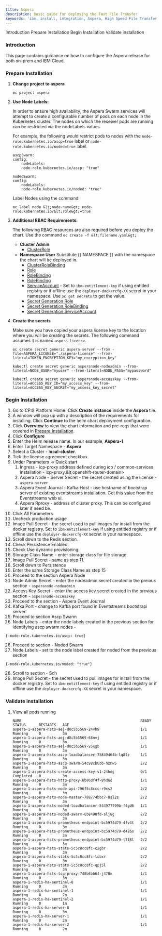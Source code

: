```yaml
---
title: Aspera
description: Basic guide for deploying the Fast File Transfer
keywords: 'ibm, install, integration, Aspera, High Speed File Transfer'
---
```


<AnchorLinks>
  <AnchorLink>Introduction</AnchorLink>
  <AnchorLink>Prepare Installation</AnchorLink>
  <AnchorLink>Begin Installation</AnchorLink>
  <AnchorLink>Validate installation</AnchorLink>
</AnchorLinks>

### **Introduction**
This page contains guidance on how to configure the Aspera release for
both on-prem and IBM Cloud.

### **Prepare Installation**

1. **Change project to aspera**
   ```
   oc project aspera
   ```
2. **Use Node Labels:**

    In order to ensure high availability, the Aspera Swarm services will
    attempt to create a configurable number of pods on each node in the
    Kubernetes cluster. The nodes on which the receiver pods are running
    can be restricted via the nodeLabels values.

    For example, the following would restrict pods to nodes with
    the `node-role.kubernetes.io/ascp=true` label or
    `node-role.kubernetes.io/noded=true` label.

    ```
    ascpSwarm:
    config:
        nodeLabels:
        node-role.kubernetes.io/ascp: "true"

    nodedSwarm:
    config:
        nodeLabels:
        node-role.kubernetes.io/noded: "true"
    ```

    Label Nodes using the command

    ```
    oc label node &lt;node-name&gt; node-role.kubernetes.io/&lt;role&gt;=true
    ```

3. **Additional RBAC Requirements:**

    The following RBAC resources are also required before you deploy the
    chart. Use the command `oc create -f &lt;filename.yaml&gt;`

    - **Cluster Admin**
      - [ClusterRole](/assets/img/integration/aspera/files/cluster-admin-clusterrole.yaml)
    - **Namespace User**
      Substitute {{ NAMESPACE }} with the namespace the chart will be deployed in.
      - [ClusterRoleBinding](/assets/img/integration/aspera/files/namespace-user-clusterrole.yaml)
      - [Role](/assets/img/integration/aspera/files/namespace-user-role.yaml)
      - [RoleBinding](/assets/img/integration/aspera/files/namespace-user-rolebinding.yaml)
      - [RoleBinding](/assets/img/integration/aspera/files/hsts-prod-rolebinding.yaml)
      - [ServiceAccount](/assets/img/integration/aspera/files/apsera-sa-role.yaml) - Set to `ibm-entitlement-key` if using entitled registry or if offline use the `deployer-dockercfg-XX` secret in your namespace.  Use `oc get secrets` to get the value.
      - [Secret Generation Role](/assets/img/integration/aspera/files/secret-gen-role.yaml)
      - [Secret Generation RoleBinding](/assets/img/integration/aspera/files/secret-gen-rolebinding.yaml)
      - [Secret Generation ServiceAccount](/assets/img/integration/aspera/files/secret-gen-sa.yaml)

4. **Create the secrets**

   Make sure you have copied your aspera license key to the location
   where you will be creating the secrets.  The following command assumes
   it is named `aspera-license`.

   ```
   oc create secret generic aspera-server --from -file=ASPERA_LICENSE="./aspera-license" --from-literal=TOKEN_ENCRYPTION_KEY="my_encryption_key"

   kubectl create secret generic asperanode-nodeadmin --from-literal=NODE_USER="myuser" --from-literal=NODE_PASS="mypassword"

   kubectl create secret generic asperanode-accesskey --from-literal=ACCESS_KEY_ID="my_access_key" --from-literal=ACCESS_KEY_SECRET="my_access_key_secret"
   ```

### **Begin Installation**
1. Go to CP4I Platform Home. Click **Create instance** inside
the **Aspera** tile.
1. A window will pop up with a description of the requirements for
installing. Click **Continue** to the helm chart deployment configuration.
2. Click **Overview** to view the chart information and pre-reqs that
were covered in [Prepare Installation](#prepare-installation).
3. Click **Configure**
4. Enter the Helm release name. In our example, **Aspera-1**
5. Enter Target Namespace - **Aspera**
6. Select a Cluster - **local-cluster**.
7. Tick the license agreement checkbox.
8. Under Parameters -> Quick start
   1. Ingress - icp-proxy address defined during icp / common-services installation - icp-proxy.\&lt;openshift-router-domain&gt;
   2. Aspera Node - Server Secret - the secret created using the license - `aspera-server`
   3. Aspera Event Journal - Kafka Host - use hostname of bootstrap server of existing eventstreams installation. Get this value from the Eventstreams web ui.
   4. Aspera Rproxy - address of cluster proxy.  This can be configured later if need be.
9.  Click All Parameters
10. Uncheck production usage
11. Image Pull Secret - the secret used to pull images for install from
the docker registry. Set to `ibm-entitlement-key` if using entitled
registry or if offline use the `deployer-dockercfg-XX` secret in your
namespace.
12. Scroll down to the Redis section.
13. Check Persistence Enabled.
14. Check Use dynamic provisioning.
15. Storage Class Name - enter storage class for file storage
16. Image Pull Secret - same as step 11.
17. Scroll down to Persistence
18. Enter the same Storage Class Name as step 15
19. Proceed to the section Aspera Node
20. Node Admin Secret - enter the nodeadmin secret created in the preious
section - `asperanode-nodeadmin`
21. Access Key Secret - enter the access key secret created in the previous
section - `asperanode-accesskey`
22. Proceed to the section - Aspera Event Journal
23. Kafka Port - change to Kafka port found in Eventstreams bootstrapi
server.
24. Proceed to section Ascp Swarm
25. Node Labels - enter the node labels created in the previous section
for identifying ascp swarm nodes -
   ```
   {-node-role.kubernetes.io/ascp: true}
   ```
26. Proceed to section - Noded Swarm
27. Node Labels - set to the node label created for noded from the previous section
   ```
   {-node-role.kubernetes.io/noded: "true"}
   ```
28. Scroll to section - Sch
29. Image Pull Secret - the secret used to pull images for install from
the docker registry. Set to `ibm-entitlement-key` if using entitled
registry or if offline use the `deployer-dockercfg-XX` secret in your
namespace.

### **Validate installation**

1. View all pods running
    ```
    NAME                                                       READY     STATUS      RESTARTS   AGE
    aspera-1-aspera-hsts-aej-d8c5b5569-24vh8                   1/1       Running     0          3m
    aspera-1-aspera-hsts-aej-d8c5b5569-68nvj                   1/1       Running     0          3m
    aspera-1-aspera-hsts-aej-d8c5b5569-v5xgb                   1/1       Running     0          3m
    aspera-1-aspera-hsts-ascp-loadbalancer-75849464b-lq8lz     1/1       Running     0          3m
    aspera-1-aspera-hsts-ascp-swarm-54c98cb6bb-hznw5           2/2       Running     0          3m
    aspera-1-aspera-hsts-create-access-key-v1-24hdg            0/1       Completed   0          3m
    aspera-1-aspera-hsts-http-proxy-8b86df4f-8hd6d             1/1       Running     0          3m
    aspera-1-aspera-hsts-node-api-796f5c8ccc-r9xs2             2/2       Running     0          3m
    aspera-1-aspera-hsts-node-master-788774bbc7-8sl2s          2/2       Running     0          3m
    aspera-1-aspera-hsts-noded-loadbalancer-844977799b-f4gd6   1/1       Running     0          3m
    aspera-1-aspera-hsts-noded-swarm-6b8498fd-slj8g            2/2       Running     0          3m
    aspera-1-aspera-hsts-prometheus-endpoint-bc5974d79-4fv4t   2/2       Running     0          3m
    aspera-1-aspera-hsts-prometheus-endpoint-bc5974d79-d426s   2/2       Running     0          3m
    aspera-1-aspera-hsts-prometheus-endpoint-bc5974d79-t7f8l   2/2       Running     0          3m
    aspera-1-aspera-hsts-stats-5c5c8cc8fc-c2gbr                2/2       Running     0          3m
    aspera-1-aspera-hsts-stats-5c5c8cc8fc-lcbxr                2/2       Running     0          3m
    aspera-1-aspera-hsts-stats-5c5c8cc8fc-qpj5l                2/2       Running     0          3m
    aspera-1-aspera-hsts-tcp-proxy-748b6bb64-j478m             1/1       Running     0          3m
    aspera-1-redis-ha-sentinel-0                               1/1       Running     0          3m
    aspera-1-redis-ha-sentinel-1                               1/1       Running     0          2m
    aspera-1-redis-ha-sentinel-2                               1/1       Running     0          1m
    aspera-1-redis-ha-server-0                                 1/1       Running     0          3m
    aspera-1-redis-ha-server-1                                 1/1       Running     0          2m
    aspera-1-redis-ha-server-2                                 1/1       Running     0          2m
    ```
